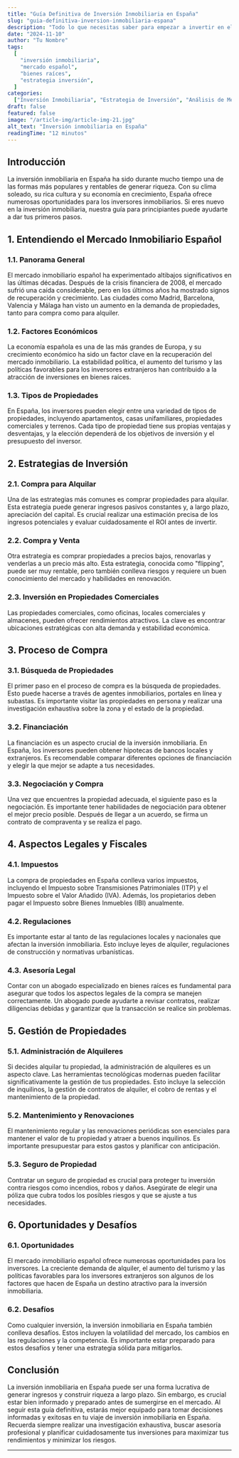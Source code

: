 ```yaml
---
title: "Guía Definitiva de Inversión Inmobiliaria en España"
slug: "guia-definitiva-inversion-inmobiliaria-espana"
description: "Todo lo que necesitas saber para empezar a invertir en el mercado inmobiliario español de manera exitosa."
date: "2024-11-10"
author: "Tu Nombre"
tags:
  [
    "inversión inmobiliaria",
    "mercado español",
    "bienes raíces",
    "estrategia inversión",
  ]
categories:
  ["Inversión Inmobiliaria", "Estrategia de Inversión", "Análisis de Mercado"]
draft: false
featured: false
image: "/article-img/article-img-21.jpg"
alt_text: "Inversión inmobiliaria en España"
readingTime: "12 minutos"
---
```


## Introducción

La inversión inmobiliaria en España ha sido durante mucho tiempo una de las formas más populares y rentables de generar riqueza. Con su clima soleado, su rica cultura y su economía en crecimiento, España ofrece numerosas oportunidades para los inversores inmobiliarios. <Link href="/blog/guia-practica-inversion-inmobiliaria-principiantes">Si eres nuevo en la inversión inmobiliaria, nuestra guía para principiantes</Link> puede ayudarte a dar tus primeros pasos.

## 1. Entendiendo el Mercado Inmobiliario Español

### 1.1. Panorama General

El mercado inmobiliario español ha experimentado altibajos significativos en las últimas décadas. Después de la crisis financiera de 2008, el mercado sufrió una caída considerable, pero en los últimos años ha mostrado signos de recuperación y crecimiento. Las ciudades como Madrid, Barcelona, Valencia y Málaga han visto un aumento en la demanda de propiedades, tanto para compra como para alquiler.

### 1.2. Factores Económicos

La economía española es una de las más grandes de Europa, y su crecimiento económico ha sido un factor clave en la recuperación del mercado inmobiliario. La estabilidad política, el aumento del turismo y las políticas favorables para los inversores extranjeros han contribuido a la atracción de inversiones en bienes raíces.

### 1.3. Tipos de Propiedades

En España, los inversores pueden elegir entre una variedad de tipos de propiedades, incluyendo apartamentos, casas unifamiliares, propiedades comerciales y terrenos. Cada tipo de propiedad tiene sus propias ventajas y desventajas, y la elección dependerá de los objetivos de inversión y el presupuesto del inversor.

## 2. Estrategias de Inversión

### 2.1. Compra para Alquilar

Una de las estrategias más comunes es comprar propiedades para alquilar. Esta estrategia puede generar ingresos pasivos constantes y, a largo plazo, apreciación del capital. <Link href="/blog/como-estimar-ingresos-por-alquiler-enfoque-analitico">Es crucial realizar una estimación precisa de los ingresos potenciales</Link> y <Link href="/blog/evaluando-roi-en-propiedades-de-alquiler">evaluar cuidadosamente el ROI</Link> antes de invertir.

### 2.2. Compra y Venta

Otra estrategia es comprar propiedades a precios bajos, renovarlas y venderlas a un precio más alto. Esta estrategia, conocida como "flipping", puede ser muy rentable, pero también conlleva riesgos y requiere un buen conocimiento del mercado y habilidades en renovación.

### 2.3. Inversión en Propiedades Comerciales

Las propiedades comerciales, como oficinas, locales comerciales y almacenes, pueden ofrecer rendimientos atractivos. La clave es encontrar ubicaciones estratégicas con alta demanda y estabilidad económica.

## 3. Proceso de Compra

### 3.1. Búsqueda de Propiedades

El primer paso en el proceso de compra es la búsqueda de propiedades. Esto puede hacerse a través de agentes inmobiliarios, portales en línea y subastas. Es importante visitar las propiedades en persona y realizar una investigación exhaustiva sobre la zona y el estado de la propiedad.

### 3.2. Financiación

La financiación es un aspecto crucial de la inversión inmobiliaria. En España, los inversores pueden obtener hipotecas de bancos locales y extranjeros. Es recomendable comparar diferentes opciones de financiación y elegir la que mejor se adapte a tus necesidades.

### 3.3. Negociación y Compra

Una vez que encuentres la propiedad adecuada, el siguiente paso es la negociación. Es importante tener habilidades de negociación para obtener el mejor precio posible. Después de llegar a un acuerdo, se firma un contrato de compraventa y se realiza el pago.

## 4. Aspectos Legales y Fiscales

### 4.1. Impuestos

La compra de propiedades en España conlleva varios impuestos, incluyendo el Impuesto sobre Transmisiones Patrimoniales (ITP) y el Impuesto sobre el Valor Añadido (IVA). Además, los propietarios deben pagar el Impuesto sobre Bienes Inmuebles (IBI) anualmente.

### 4.2. Regulaciones

Es importante estar al tanto de las regulaciones locales y nacionales que afectan la inversión inmobiliaria. Esto incluye leyes de alquiler, regulaciones de construcción y normativas urbanísticas.

### 4.3. Asesoría Legal

Contar con un abogado especializado en bienes raíces es fundamental para asegurar que todos los aspectos legales de la compra se manejen correctamente. Un abogado puede ayudarte a revisar contratos, realizar diligencias debidas y garantizar que la transacción se realice sin problemas.

## 5. Gestión de Propiedades

### 5.1. Administración de Alquileres

Si decides alquilar tu propiedad, la administración de alquileres es un aspecto clave. <Link href="/blog/herramientas-tecnologicas-gestion-propiedades-alquiler">Las herramientas tecnológicas modernas pueden facilitar significativamente la gestión</Link> de tus propiedades. Esto incluye la selección de inquilinos, la gestión de contratos de alquiler, el cobro de rentas y el mantenimiento de la propiedad.

### 5.2. Mantenimiento y Renovaciones

El mantenimiento regular y las renovaciones periódicas son esenciales para mantener el valor de tu propiedad y atraer a buenos inquilinos. Es importante presupuestar para estos gastos y planificar con anticipación.

### 5.3. Seguro de Propiedad

Contratar un seguro de propiedad es crucial para proteger tu inversión contra riesgos como incendios, robos y daños. Asegúrate de elegir una póliza que cubra todos los posibles riesgos y que se ajuste a tus necesidades.

## 6. Oportunidades y Desafíos

### 6.1. Oportunidades

El mercado inmobiliario español ofrece numerosas oportunidades para los inversores. La creciente demanda de alquiler, el aumento del turismo y las políticas favorables para los inversores extranjeros son algunos de los factores que hacen de España un destino atractivo para la inversión inmobiliaria.

### 6.2. Desafíos

Como cualquier inversión, la inversión inmobiliaria en España también conlleva desafíos. Estos incluyen la volatilidad del mercado, los cambios en las regulaciones y la competencia. Es importante estar preparado para estos desafíos y tener una estrategia sólida para mitigarlos.

## Conclusión

La inversión inmobiliaria en España puede ser una forma lucrativa de generar ingresos y construir riqueza a largo plazo. Sin embargo, es crucial estar bien informado y preparado antes de sumergirse en el mercado. Al seguir esta guía definitiva, estarás mejor equipado para tomar decisiones informadas y exitosas en tu viaje de inversión inmobiliaria en España. Recuerda siempre realizar una investigación exhaustiva, buscar asesoría profesional y planificar cuidadosamente tus inversiones para maximizar tus rendimientos y minimizar los riesgos.

---
